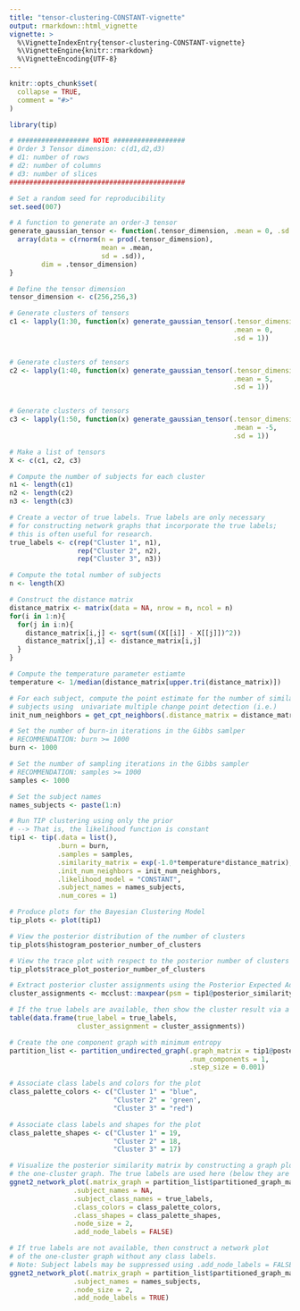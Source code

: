 ```yaml
---
title: "tensor-clustering-CONSTANT-vignette"
output: rmarkdown::html_vignette
vignette: >
  %\VignetteIndexEntry{tensor-clustering-CONSTANT-vignette}
  %\VignetteEngine{knitr::rmarkdown}
  %\VignetteEncoding{UTF-8}
---
```


```r
knitr::opts_chunk$set(
  collapse = TRUE,
  comment = "#>"
)
```

```r
library(tip)

# ################## NOTE ##################
# Order 3 Tensor dimension: c(d1,d2,d3)
# d1: number of rows
# d2: number of columns
# d3: number of slices 
############################################

# Set a random seed for reproducibility 
set.seed(007)

# A function to generate an order-3 tensor
generate_gaussian_tensor <- function(.tensor_dimension, .mean = 0, .sd = 1){
  array(data = c(rnorm(n = prod(.tensor_dimension), 
                       mean = .mean, 
                       sd = .sd)), 
        dim = .tensor_dimension)
} 

# Define the tensor dimension
tensor_dimension <- c(256,256,3)

# Generate clusters of tensors
c1 <- lapply(1:30, function(x) generate_gaussian_tensor(.tensor_dimension = tensor_dimension,
                                                        .mean = 0,
                                                        .sd = 1))


# Generate clusters of tensors
c2 <- lapply(1:40, function(x) generate_gaussian_tensor(.tensor_dimension = tensor_dimension,
                                                        .mean = 5,
                                                        .sd = 1))


# Generate clusters of tensors
c3 <- lapply(1:50, function(x) generate_gaussian_tensor(.tensor_dimension = tensor_dimension,
                                                        .mean = -5,
                                                        .sd = 1))

# Make a list of tensors 
X <- c(c1, c2, c3)

# Compute the number of subjects for each cluster 
n1 <- length(c1)
n2 <- length(c2)
n3 <- length(c3)

# Create a vector of true labels. True labels are only necessary 
# for constructing network graphs that incorporate the true labels;
# this is often useful for research. 
true_labels <- c(rep("Cluster 1", n1),
                 rep("Cluster 2", n2),
                 rep("Cluster 3", n3))

# Compute the total number of subjects 
n <- length(X)

# Construct the distance matrix 
distance_matrix <- matrix(data = NA, nrow = n, ncol = n) 
for(i in 1:n){
  for(j in i:n){
    distance_matrix[i,j] <- sqrt(sum((X[[i]] - X[[j]])^2))
    distance_matrix[j,i] <- distance_matrix[i,j]
  }
}

# Compute the temperature parameter estiamte
temperature <- 1/median(distance_matrix[upper.tri(distance_matrix)])

# For each subject, compute the point estimate for the number of similar 
# subjects using  univariate multiple change point detection (i.e.)
init_num_neighbors = get_cpt_neighbors(.distance_matrix = distance_matrix)

# Set the number of burn-in iterations in the Gibbs samlper
# RECOMMENDATION: burn >= 1000
burn <- 1000

# Set the number of sampling iterations in the Gibbs sampler
# RECOMMENDATION: samples >= 1000
samples <- 1000

# Set the subject names
names_subjects <- paste(1:n)

# Run TIP clustering using only the prior
# --> That is, the likelihood function is constant
tip1 <- tip(.data = list(),
            .burn = burn,
            .samples = samples,
            .similarity_matrix = exp(-1.0*temperature*distance_matrix),
            .init_num_neighbors = init_num_neighbors,
            .likelihood_model = "CONSTANT",
            .subject_names = names_subjects,
            .num_cores = 1)
```

```r
# Produce plots for the Bayesian Clustering Model
tip_plots <- plot(tip1)
```

```r
# View the posterior distribution of the number of clusters
tip_plots$histogram_posterior_number_of_clusters
```

```r
# View the trace plot with respect to the posterior number of clusters
tip_plots$trace_plot_posterior_number_of_clusters
```

```r
# Extract posterior cluster assignments using the Posterior Expected Adjusted Rand (PEAR) index
cluster_assignments <- mcclust::maxpear(psm = tip1@posterior_similarity_matrix)$cl

# If the true labels are available, then show the cluster result via a contigency table
table(data.frame(true_label = true_labels,
                 cluster_assignment = cluster_assignments))
```

```r
# Create the one component graph with minimum entropy
partition_list <- partition_undirected_graph(.graph_matrix = tip1@posterior_similarity_matrix,
                                             .num_components = 1,
                                             .step_size = 0.001)
```

```r
# Associate class labels and colors for the plot
class_palette_colors <- c("Cluster 1" = "blue",
                          "Cluster 2" = 'green',
                          "Cluster 3" = "red")

# Associate class labels and shapes for the plot
class_palette_shapes <- c("Cluster 1" = 19,
                          "Cluster 2" = 18,
                          "Cluster 3" = 17)

# Visualize the posterior similarity matrix by constructing a graph plot of 
# the one-cluster graph. The true labels are used here (below they are not).
ggnet2_network_plot(.matrix_graph = partition_list$partitioned_graph_matrix,
                .subject_names = NA,
                .subject_class_names = true_labels,
                .class_colors = class_palette_colors,
                .class_shapes = class_palette_shapes,
                .node_size = 2,
                .add_node_labels = FALSE)
```

```r
# If true labels are not available, then construct a network plot
# of the one-cluster graph without any class labels.
# Note: Subject labels may be suppressed using .add_node_labels = FALSE.  
ggnet2_network_plot(.matrix_graph = partition_list$partitioned_graph_matrix,
                .subject_names = names_subjects,
                .node_size = 2,
                .add_node_labels = TRUE)
```

